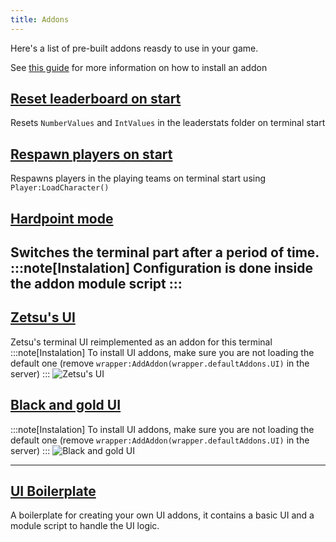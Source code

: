 ```yaml
---
title: Addons
---
```


Here's a list of pre-built addons reasdy to use in your game.

See [this guide](./Guides/Advanced/Addons#installing-addons) for more information on how to install an addon

## [Reset leaderboard on start](https://create.roblox.com/store/asset/111610013059902)
Resets `NumberValues` and `IntValues` in the leaderstats folder on terminal start

## [Respawn players on start](https://create.roblox.com/store/asset/91476807453681)
Respawns players in the playing teams on terminal start using `Player:LoadCharacter()`

## [Hardpoint mode](https://create.roblox.com/store/asset/71150261319290)
Switches the terminal part after a period of time.
:::note[Instalation]
Configuration is done inside the addon module script
:::
---

## [Zetsu's UI](https://create.roblox.com/store/asset/95434741405804)
Zetsu's terminal UI reimplemented as an addon for this terminal
:::note[Instalation]
To install UI addons, make sure you are not loading the default one (remove `wrapper:AddAddon(wrapper.defaultAddons.UI)` in the server)
:::
![Zetsu's UI](./AddonsImgs/zetsu.png)

## [Black and gold UI](https://create.roblox.com/store/asset/112803206113931)
:::note[Instalation]
To install UI addons, make sure you are not loading the default one (remove `wrapper:AddAddon(wrapper.defaultAddons.UI)` in the server)
:::
![Black and gold UI](./AddonsImgs/blackandgold.png)

---

## [UI Boilerplate](https://create.roblox.com/store/asset/140022108861968)
A boilerplate for creating your own UI addons, it contains a basic UI and a module script to handle the UI logic.